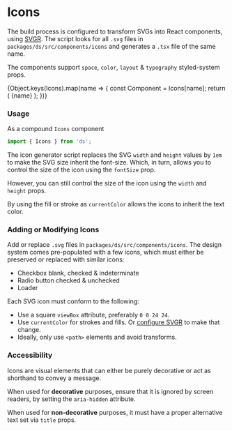 
<Meta title="Components/Icons" component={Icons} />

# Icons

The build process is configured to transform SVGs into React components, using [SVGR](https://react-svgr.com). The script looks for all `.svg` files in `packages/ds/src/components/icons` and generates a `.tsx` file of the same name.

The components support `space`, `color`, `layout` & `typography` styled-system props.

<Preview withSource="none">
  <Story name="directory">
    <Grid
      gridTemplateColumns="repeat(auto-fill, minmax(min-content, 30%))"
      gridAutoRows="4rem"
      gridAutoFlow="dense"
      gridGap={3}
      p={3}
      justifyContent="center"
    >
      {Object.keys(Icons).map(name => {
        const Component = Icons[name];
        return (
          <Flex key={name} alignItems="center">
            <Component fontSize={3} justifySelf="center" aria-hidden />
            <Text ml={2} fontSize={9} color="#666">
              {name}
            </Text>
          </Flex>
        );
      })}
    </Grid>
  </Story>
</Preview>

### Usage

As a compound `Icons` component

```js
import { Icons } from 'ds';
```

<Preview withSource="open">
  <Story name="usage">
    <Icons.CheckboxChecked title="checkbox checked" />
  </Story>
</Preview>

The icon generator script replaces the SVG `width` and `height` values by `1em` to make the SVG size inherit the font-size. Which, in turn, allows you to control the size of the icon using the `fontSize` prop.

<Preview>
  <Story name="sizing with font-size">
    <Flex alignItems="center">
      <Icons.Loader fontSize={0} mr={2} aria-hidden />
      <Icons.Loader fontSize={1} mr={2} aria-hidden />
      <Icons.Loader fontSize={2} mr={2} aria-hidden />
      <Icons.Loader fontSize={3} mr={2} aria-hidden />
      <Icons.Loader fontSize={4} mr={2} aria-hidden />
      <Icons.Loader fontSize={5} mr={2} aria-hidden />
      <Icons.Loader fontSize={6} mr={2} aria-hidden />
      <Icons.Loader fontSize={7} mr={2} aria-hidden />
    </Flex>
  </Story>
</Preview>

However, you can still control the size of the icon using the `width` and `height` props.

<Preview>
  <Story name="sizing with layout props">
    <Icons.Loader width={3} height={3} aria-hidden />
  </Story>
</Preview>

By using the fill or stroke as `currentColor` allows the icons to inherit the text color.

<Preview>
  <Story name="color">
    <Flex alignItems="center">
      <Icons.CheckboxChecked color="red" mr={2} aria-hidden />
      <Icons.CheckboxChecked color="orange" mr={2} aria-hidden />
      <Icons.CheckboxChecked color="gold" mr={2} aria-hidden />
      <Icons.CheckboxChecked color="green" mr={2} aria-hidden />
      <Icons.CheckboxChecked color="blue" mr={2} aria-hidden />
      <Icons.CheckboxChecked color="indigo" mr={2} aria-hidden />
      <Icons.CheckboxChecked color="violet" mr={2} aria-hidden />
    </Flex>
  </Story>
</Preview>

### Adding or Modifying Icons

Add or replace `.svg` files in `packages/ds/src/components/icons`. The design system comes pre-populated with a few icons, which must either be preserved or replaced with similar icons:

- Checkbox blank, checked & indeterminate
- Radio button checked & unchecked
- Loader

Each SVG icon must conform to the following:

- Use a square `viewBox` attribute, preferably `0 0 24 24`.
- Use `currentColor` for strokes and fills. Or [configure SVGR](https://react-svgr.com/docs/cli/#transform-icons) to make that change.
- Ideally, only use `<path>` elements and avoid transforms.

### Accessibility

Icons are visual elements that can either be purely decorative or act as shorthand to convey a message.

When used for **decorative** purposes, ensure that it is ignored by screen readers, by setting the `aria-hidden` attribute.

<Preview withSource="open">
  <Story name="as decorative">
    <Icons.RadioChecked aria-hidden />
  </Story>
</Preview>

When used for **non-decorative** purposes, it must have a proper alternative text set via `title` props.

<Preview withSource="open">
  <Story name="as non-decorative">
    <Icons.Loader title="waiting for content to load" />
  </Story>
</Preview>
